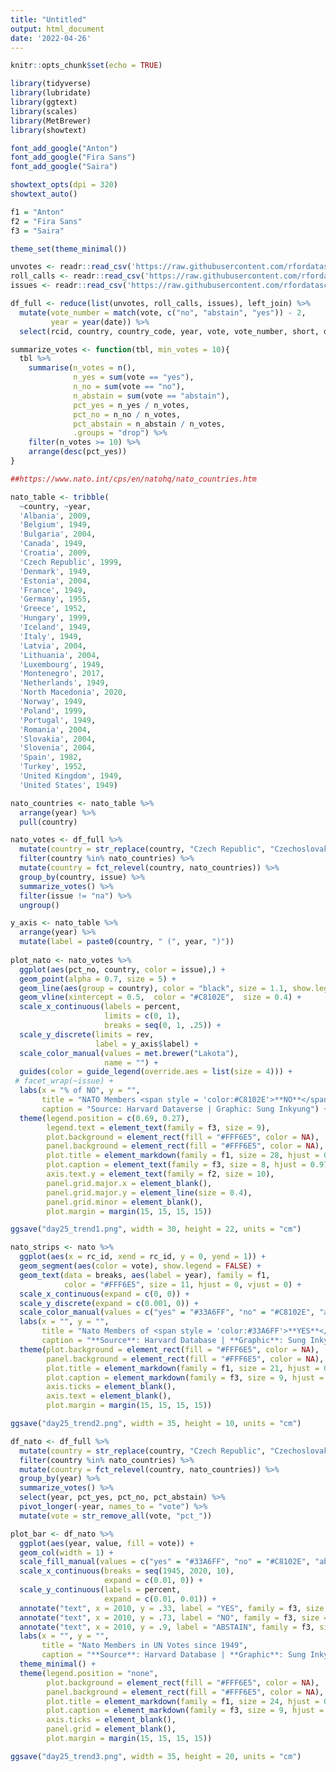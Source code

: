 ```yaml
---
title: "Untitled"
output: html_document
date: '2022-04-26'
---
```


```r
knitr::opts_chunk$set(echo = TRUE)
```

```r
library(tidyverse)
library(lubridate)
library(ggtext)
library(scales)
library(MetBrewer)
library(showtext)

font_add_google("Anton")
font_add_google("Fira Sans")
font_add_google("Saira")

showtext_opts(dpi = 320)
showtext_auto()

f1 = "Anton"
f2 = "Fira Sans"
f3 = "Saira"

theme_set(theme_minimal())
```


```r
unvotes <- readr::read_csv('https://raw.githubusercontent.com/rfordatascience/tidytuesday/master/data/2021/2021-03-23/unvotes.csv')
roll_calls <- readr::read_csv('https://raw.githubusercontent.com/rfordatascience/tidytuesday/master/data/2021/2021-03-23/roll_calls.csv')
issues <- readr::read_csv('https://raw.githubusercontent.com/rfordatascience/tidytuesday/master/data/2021/2021-03-23/issues.csv')

```


```r
df_full <- reduce(list(unvotes, roll_calls, issues), left_join) %>% 
  mutate(vote_number = match(vote, c("no", "abstain", "yes")) - 2,
         year = year(date)) %>% 
  select(rcid, country, country_code, year, vote, vote_number, short, descr, issue)

summarize_votes <- function(tbl, min_votes = 10){
  tbl %>% 
    summarise(n_votes = n(),
              n_yes = sum(vote == "yes"),
              n_no = sum(vote == "no"),
              n_abstain = sum(vote == "abstain"),
              pct_yes = n_yes / n_votes,
              pct_no = n_no / n_votes,
              pct_abstain = n_abstain / n_votes,
              .groups = "drop") %>% 
    filter(n_votes >= 10) %>% 
    arrange(desc(pct_yes))
}

```

```r
##https://www.nato.int/cps/en/natohq/nato_countries.htm

nato_table <- tribble(
  ~country, ~year,
  'Albania', 2009,
  'Belgium', 1949,
  'Bulgaria', 2004,
  'Canada', 1949,
  'Croatia', 2009,
  'Czech Republic', 1999, 
  'Denmark', 1949,
  'Estonia', 2004,
  'France', 1949,
  'Germany', 1955,
  'Greece', 1952,
  'Hungary', 1999,
  'Iceland', 1949,
  'Italy', 1949,
  'Latvia', 2004,
  'Lithuania', 2004,
  'Luxembourg', 1949,
  'Montenegro', 2017,
  'Netherlands', 1949,
  'North Macedonia', 2020,
  'Norway', 1949,
  'Poland', 1999,
  'Portugal', 1949,
  'Romania', 2004,
  'Slovakia', 2004,
  'Slovenia', 2004,
  'Spain', 1982,
  'Turkey', 1952,
  'United Kingdom', 1949,
  'United States', 1949)

nato_countries <- nato_table %>% 
  arrange(year) %>% 
  pull(country)

nato_votes <- df_full %>% 
  mutate(country = str_replace(country, "Czech Republic", "Czechoslovakia")) %>% 
  filter(country %in% nato_countries) %>% 
  mutate(country = fct_relevel(country, nato_countries)) %>% 
  group_by(country, issue) %>% 
  summarize_votes() %>% 
  filter(issue != "na") %>% 
  ungroup()
```


```r
y_axis <- nato_table %>% 
  arrange(year) %>% 
  mutate(label = paste0(country, " (", year, ")"))
  
plot_nato <- nato_votes %>%  
  ggplot(aes(pct_no, country, color = issue),) +
  geom_point(alpha = 0.7, size = 5) +
  geom_line(aes(group = country), color = "black", size = 1.1, show.legend = FALSE) +
  geom_vline(xintercept = 0.5,  color = "#C8102E",  size = 0.4) +
  scale_x_continuous(labels = percent,
                     limits = c(0, 1),
                     breaks = seq(0, 1, .25)) +
  scale_y_discrete(limits = rev,
                   label = y_axis$label) +
  scale_color_manual(values = met.brewer("Lakota"),
                     name = "") +
  guides(color = guide_legend(override.aes = list(size = 4))) +
 # facet_wrap(~issue) +
  labs(x = "% of NO", y = "",
       title = "NATO Members <span style = 'color:#C8102E'>**NO**</span> in UN Votes by Issues",
       caption = "Source: Harvard Dataverse | Graphic: Sung Inkyung") +
  theme(legend.position = c(0.69, 0.27),
        legend.text = element_text(family = f3, size = 9),
        plot.background = element_rect(fill = "#FFF6E5", color = NA),
        panel.background = element_rect(fill = "#FFF6E5", color = NA),
        plot.title = element_markdown(family = f1, size = 28, hjust = 0.5, margin = margin(b = 25)),
        plot.caption = element_text(family = f3, size = 8, hjust = 0.97),
        axis.text.y = element_text(family = f2, size = 10),
        panel.grid.major.x = element_blank(),
        panel.grid.major.y = element_line(size = 0.4),
        panel.grid.minor = element_blank(),
        plot.margin = margin(15, 15, 15, 15))

ggsave("day25_trend1.png", width = 30, height = 22, units = "cm")
```

```r
nato_strips <- nato %>% 
  ggplot(aes(x = rc_id, xend = rc_id, y = 0, yend = 1)) +
  geom_segment(aes(color = vote), show.legend = FALSE) +
  geom_text(data = breaks, aes(label = year), family = f1, 
            color = "#FFF6E5", size = 11, hjust = 0, vjust = 0) +
  scale_x_continuous(expand = c(0, 0)) +
  scale_y_discrete(expand = c(0.001, 0)) +
  scale_color_manual(values = c("yes" = "#33A6FF", "no" = "#C8102E", "abstain" = "#FFF6E5")) +
  labs(x = "", y = "",
       title = "Nato Members of <span style = 'color:#33A6FF'>**YES**</span> and <span style = 'color:#C8102E'>**NO**</span> in UN Votes",
       caption = "**Source**: Harvard Database | **Graphic**: Sung Inkyung") +
  theme(plot.background = element_rect(fill = "#FFF6E5", color = NA),
        panel.background = element_rect(fill = "#FFF6E5", color = NA),
        plot.title = element_markdown(family = f1, size = 21, hjust = 0.5, color = "black", margin = margin(b = 25)),
        plot.caption = element_markdown(family = f3, size = 9, hjust = 0.5, color = "gray35"),
        axis.ticks = element_blank(),
        axis.text = element_blank(),
        plot.margin = margin(15, 15, 15, 15))

ggsave("day25_trend2.png", width = 35, height = 10, units = "cm")
```

```r
df_nato <- df_full %>% 
  mutate(country = str_replace(country, "Czech Republic", "Czechoslovakia")) %>% 
  filter(country %in% nato_countries) %>% 
  mutate(country = fct_relevel(country, nato_countries)) %>% 
  group_by(year) %>% 
  summarize_votes() %>% 
  select(year, pct_yes, pct_no, pct_abstain) %>% 
  pivot_longer(-year, names_to = "vote") %>% 
  mutate(vote = str_remove_all(vote, "pct_"))

plot_bar <- df_nato %>% 
  ggplot(aes(year, value, fill = vote)) +
  geom_col(width = 1) +
  scale_fill_manual(values = c("yes" = "#33A6FF", "no" = "#C8102E", "abstain" = "#FFFFFF")) +
  scale_x_continuous(breaks = seq(1945, 2020, 10),
                     expand = c(0.01, 0)) +
  scale_y_continuous(labels = percent,
                     expand = c(0.01, 0.01)) +
  annotate("text", x = 2010, y = .33, label = "YES", family = f3, size = 11, fontface = "bold", color = "#FFFFFF") +
  annotate("text", x = 2010, y = .73, label = "NO", family = f3, size = 11, fontface = "bold", color = "#FFFFFF") +
  annotate("text", x = 2010, y = .9, label = "ABSTAIN", family = f3, size = 11, fontface = "bold", color = "#000000") +
  labs(x = "", y = "",
       title = "Nato Members in UN Votes since 1949",
       caption = "**Source**: Harvard Database | **Graphic**: Sung Inkyung") +
  theme_minimal() +
  theme(legend.position = "none",
        plot.background = element_rect(fill = "#FFF6E5", color = NA),
        panel.background = element_rect(fill = "#FFF6E5", color = NA),
        plot.title = element_markdown(family = f1, size = 24, hjust = 0.5, color = "#153D44"),
        plot.caption = element_markdown(family = f3, size = 9, hjust = 0.5, color = "gray15"),
        axis.ticks = element_blank(),
        panel.grid = element_blank(),
        plot.margin = margin(15, 15, 15, 15))

ggsave("day25_trend3.png", width = 35, height = 20, units = "cm")

```

